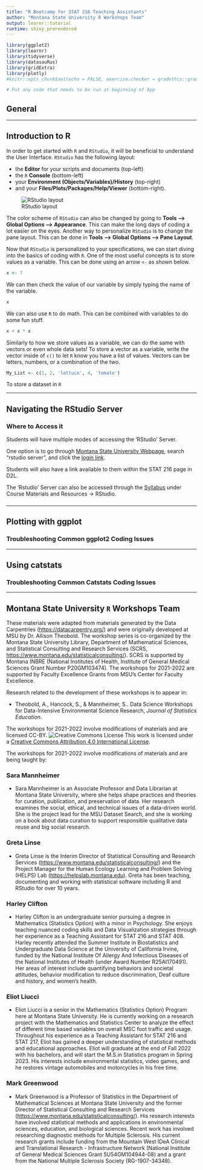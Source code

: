 ```yaml
---
title: "R Bootcamp for STAT 216 Teaching Assistants"
author: "Montana State University R Workshops Team"
output: learnr::tutorial
runtime: shiny_prerendered
---
```


```r
library(ggplot2)
library(learnr)
library(tidyverse)
library(datasauRus)
library(gridExtra)
library(plotly)
#knitr::opts_chunk$set(echo = FALSE, exercise.checker = gradethis::grade_learnr)

# Put any code that needs to be run at beginning of App

```


## General 




------------------------------------------------------------------------

## Introduction to R

In order to get started with `R` and `RStudio`, it will be beneficial to understand the User Interface. `RStudio` has the following layout:

-   the **Editor** for your scripts and documents (top-left)\
-   the `R` **Console** (bottom-left)\
-   your **Environment (Objects/Variables)/History** (top-right)\
-   and your **Files/Plots/Packages/Help/Viewer** (bottom-right).

![RStudio layout](rstudio.png)

The color scheme of `RStudio` can also be changed by going to **Tools --> Global Options --> Appearance**. This can make the long days of coding a lot easier on the eyes. Another way to personalize `RStudio` is to change the pane layout. This can be done in **Tools --> Global Options --> Pane Layout**.

Now that `RStudio` is personalized to your specifications, we can start diving into the basics of coding with `R`. One of the most useful concepts is to store values as a variable. This can be done using an arrow `<-` as shown below.

```r
x <- 7
```

We can then check the value of our variable by simply typing the name of the variable.

```r
x
```


We can also use `R` to do math. This can be combined with variables to do some fun stuff.

```r
x + x * x
```

Similarly to how we store values as a variable, we can do the same with vectors or even whole data sets! To store a vector as a variable, write the vector inside of `c()` to let `R` know you have a list of values. Vectors can be letters, numbers, or a combination of the two.

```r
My_List <- c(1, 2, 'lettuce', 4, 'tomato')
```

To store a dataset in `R`

------------------------------------------------------------------------

## Navigating the RStudio Server


### Where to Access it

Students will have multiple modes of accessing the 'RStudio' Server.

One option is to go through [Montana State University Webpage](montana.edu), search "rstudio server", and click the [login link](https://rstudio.math.montana.edu/).

Students will also have a link available to them within the STAT 216 page in D2L. 

The 'Rstudio' Server can also be accessed through the [Syllabus](https://mtstateintrostats.github.io/SummerSyllabus/) under Course Materials and Resources -> RStudio.


### 


###


------------------------------------------------------------------------

## Plotting with ggplot

### 


### Troubleshooting Common ggplot2 Coding Issues

------------------------------------------------------------------------

## Using catstats


###


### Troubleshooting Common Catstats Coding Issues

------------------------------------------------------------------------

## Montana State University `R` Workshops Team

These materials were adapted from materials generated by the Data Carpentries (<https://datacarpentry.org/>) and were originally developed at MSU by Dr. Allison Theobold. The workshop series is co-organized by the Montana State University Library, Department of Mathematical Sciences, and Statistical Consulting and Research Services (SCRS, <https://www.montana.edu/statisticalconsulting/>). SCRS is supported by Montana INBRE (National Institutes of Health, Institute of General Medical Sciences Grant Number P20GM103474). The workshops for 2021-2022 are supported by Faculty Excellence Grants from MSU's Center for Faculty Excellence.

Research related to the development of these workshops is to appear in:

-   Theobold, A., Hancock, S., & Mannheimer, S.. Data Science Workshops for Data-Intensive Environmental Science Research, *Journal of Statistics Education*.

The workshops for 2021-2022 involve modifications of materials and are licensed CC-BY. ![Creative Commons License](88x31.png) This work is licensed under a [Creative Commons Attribution 4.0 International License](http://creativecommons.org/licenses/by/4.0/).

The workshops for 2021-2022 involve modifications of materials and are being taught by:

### Sara Mannheimer

-   Sara Mannheimer is an Associate Professor and Data Librarian at Montana State University, where she helps shape practices and theories for curation, publication, and preservation of data. Her research examines the social, ethical, and technical issues of a data-driven world. She is the project lead for the MSU Dataset Search, and she is working on a book about data curation to support responsible qualitative data reuse and big social research.

### Greta Linse

-   Greta Linse is the Interim Director of Statistical Consulting and Research Services (<https://www.montana.edu/statisticalconsulting/>) and the Project Manager for the Human Ecology Learning and Problem Solving (HELPS) Lab (<https://helpslab.montana.edu>). Greta has been teaching, documenting and working with statistical software including R and RStudio for over 10 years.

### Harley Clifton

-   Harley Clifton is an undergraduate senior pursuing a degree in Mathematics (Statistics Option) with a minor in Psychology. She enjoys teaching nuanced coding skills and Data Visualization strategies through her experience as a Teaching Assistant for STAT 216 and STAT 408. Harley recently attended the Summer Institute in Biostatistics and Undergraduate Data Science at the University of California Irvine, funded by the National Institute Of Allergy And Infectious Diseases of the National Institutes of Health (under Award Number R25AI170491). Her areas of interest include quantifying behaviors and societal attitudes, behavior modification to reduce discrimination, Deaf culture and history, and women's health.

### Eliot Liucci

-   Eliot Liucci is a senior in the Mathematics (Statistics Option) Program here at Montana State University. He is currently working on a research project with the Mathematics and Statistics Center to analyze the effect of different time based variables on overall MSC foot traffic and usage. Throughout his experience as a Teaching Assistant for STAT 216 and STAT 217, Eliot has gained a deeper understanding of statistical methods and educational approaches. Eliot will graduate at the end of Fall 2022 with his bachelors, and will start the M.S.in Statistics program in Spring 2023. His interests include environmental statistics, video games, and he restores vintage automobiles and motorcycles in his free time.

### Mark Greenwood

-   Mark Greenwood is a Professor of Statistics in the Department of Mathematical Sciences at Montana State University and the former Director of Statistical Consulting and Research Services (<https://www.montana.edu/statisticalconsulting/>). His research interests have involved statistical methods and applications in environmental sciences, education, and biological sciences. Recent work has involved researching diagnostic methods for Multiple Sclerosis. His current research grants include funding from the Mountain West IDeA Clinical and Translational Research - Infrastructure Network (National Institute of General Medical Sciences Grant 5U54GM104944-08) and a grant from the National Multiple Sclerosis Society (RG-1907-34348).
